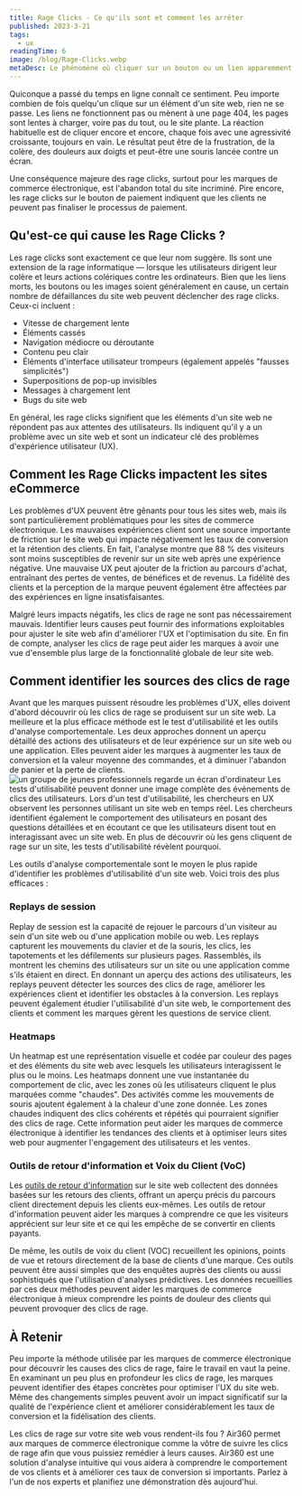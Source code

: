 ```yaml
---
title: Rage Clicks - Ce qu'ils sont et comment les arrêter
published: 2023-3-21
tags:
  - ux
readingTime: 6
image: /blog/Rage-Clicks.webp
metaDesc: Le phénomène où cliquer sur un bouton ou un lien apparemment fonctionnel ne produit aucun résultat significatif est appelé "rage click". Concrètement, cela se produit lorsque les liens ne fonctionnent pas, mènent à une page 404, que le chargement des pages est trop lent ou que le site plante.
---
```


Quiconque a passé du temps en ligne connaît ce sentiment. Peu importe combien de fois quelqu'un clique sur un élément d'un site web, rien ne se passe. Les liens ne fonctionnent pas ou mènent à une page 404, les pages sont lentes à charger, voire pas du tout, ou le site plante. La réaction habituelle est de cliquer encore et encore, chaque fois avec une agressivité croissante, toujours en vain. Le résultat peut être de la frustration, de la colère, des douleurs aux doigts et peut-être une souris lancée contre un écran.

Une conséquence majeure des rage clicks, surtout pour les marques de commerce électronique, est l'abandon total du site incriminé. Pire encore, les rage clicks sur le bouton de paiement indiquent que les clients ne peuvent pas finaliser le processus de paiement.

## Qu'est-ce qui cause les Rage Clicks ?

Les rage clicks sont exactement ce que leur nom suggère. Ils sont une extension de la rage informatique — lorsque les utilisateurs dirigent leur colère et leurs actions colériques contre les ordinateurs. Bien que les liens morts, les boutons ou les images soient généralement en cause, un certain nombre de défaillances du site web peuvent déclencher des rage clicks. Ceux-ci incluent :

- Vitesse de chargement lente
- Éléments cassés
- Navigation médiocre ou déroutante
- Contenu peu clair
- Éléments d'interface utilisateur trompeurs (également appelés "fausses simplicités")
- Superpositions de pop-up invisibles
- Messages à chargement lent
- Bugs du site web

En général, les rage clicks signifient que les éléments d'un site web ne répondent pas aux attentes des utilisateurs. Ils indiquent qu'il y a un problème avec un site web et sont un indicateur clé des problèmes d'expérience utilisateur (UX).

## Comment les Rage Clicks impactent les sites eCommerce

Les problèmes d'UX peuvent être gênants pour tous les sites web, mais ils sont particulièrement problématiques pour les sites de commerce électronique. Les mauvaises expériences client sont une source importante de friction sur le site web qui impacte négativement les taux de conversion et la rétention des clients. En fait, l'analyse montre que 88 % des visiteurs sont moins susceptibles de revenir sur un site web après une expérience négative. Une mauvaise UX peut ajouter de la friction au parcours d'achat, entraînant des pertes de ventes, de bénéfices et de revenus. La fidélité des clients et la perception de la marque peuvent également être affectées par des expériences en ligne insatisfaisantes.

Malgré leurs impacts négatifs, les clics de rage ne sont pas nécessairement mauvais. Identifier leurs causes peut fournir des informations exploitables pour ajuster le site web afin d'améliorer l'UX et l'optimisation du site. En fin de compte, analyser les clics de rage peut aider les marques à avoir une vue d'ensemble plus large de la fonctionnalité globale de leur site web.

## Comment identifier les sources des clics de rage

Avant que les marques puissent résoudre les problèmes d'UX, elles doivent d'abord découvrir où les clics de rage se produisent sur un site web. La meilleure et la plus efficace méthode est le test d'utilisabilité et les outils d'analyse comportementale. Les deux approches donnent un aperçu détaillé des actions des utilisateurs et de leur expérience sur un site web ou une application. Elles peuvent aider les marques à augmenter les taux de conversion et la valeur moyenne des commandes, et à diminuer l'abandon de panier et la perte de clients.
![un groupe de jeunes professionnels regarde un écran d'ordinateur](/blog/rage-clicks-1.webp)
Les tests d'utilisabilité peuvent donner une image complète des événements de clics des utilisateurs. Lors d'un test d'utilisabilité, les chercheurs en UX observent les personnes utilisant un site web en temps réel. Les chercheurs identifient également le comportement des utilisateurs en posant des questions détaillées et en écoutant ce que les utilisateurs disent tout en interagissant avec un site web. En plus de découvrir où les gens cliquent de rage sur un site, les tests d'utilisabilité révèlent pourquoi.

Les outils d'analyse comportementale sont le moyen le plus rapide d'identifier les problèmes d'utilisabilité d'un site web. Voici trois des plus efficaces :

### Replays de session

Replay de session est la capacité de rejouer le parcours d'un visiteur au sein d'un site web ou d'une application mobile ou web. Les replays capturent les mouvements du clavier et de la souris, les clics, les tapotements et les défilements sur plusieurs pages. Rassemblés, ils montrent les chemins des utilisateurs sur un site ou une application comme s'ils étaient en direct. En donnant un aperçu des actions des utilisateurs, les replays peuvent détecter les sources des clics de rage, améliorer les expériences client et identifier les obstacles à la conversion. Les replays peuvent également étudier l'utilisabilité d'un site web, le comportement des clients et comment les marques gèrent les questions de service client.

### Heatmaps

Un heatmap est une représentation visuelle et codée par couleur des pages et des éléments du site web avec lesquels les utilisateurs interagissent le plus ou le moins. Les heatmaps donnent une vue instantanée du comportement de clic, avec les zones où les utilisateurs cliquent le plus marquées comme "chaudes". Des activités comme les mouvements de souris ajoutent également à la chaleur d'une zone donnée. Les zones chaudes indiquent des clics cohérents et répétés qui pourraient signifier des clics de rage. Cette information peut aider les marques de commerce électronique à identifier les tendances des clients et à optimiser leurs sites web pour augmenter l'engagement des utilisateurs et les ventes.

### Outils de retour d'information et Voix du Client (VoC)

Les [outils de retour d'information](https://www.getfeedback.com/en/) sur le site web collectent des données basées sur les retours des clients, offrant un aperçu précis du parcours client directement depuis les clients eux-mêmes. Les outils de retour d'information peuvent aider les marques à comprendre ce que les visiteurs apprécient sur leur site et ce qui les empêche de se convertir en clients payants.

De même, les outils de voix du client (VOC) recueillent les opinions, points de vue et retours directement de la base de clients d'une marque. Ces outils peuvent être aussi simples que des enquêtes auprès des clients ou aussi sophistiqués que l'utilisation d'analyses prédictives. Les données recueillies par ces deux méthodes peuvent aider les marques de commerce électronique à mieux comprendre les points de douleur des clients qui peuvent provoquer des clics de rage.

## À Retenir

Peu importe la méthode utilisée par les marques de commerce électronique pour découvrir les causes des clics de rage, faire le travail en vaut la peine. En examinant un peu plus en profondeur les clics de rage, les marques peuvent identifier des étapes concrètes pour optimiser l'UX du site web. Même des changements simples peuvent avoir un impact significatif sur la qualité de l'expérience client et améliorer considérablement les taux de conversion et la fidélisation des clients.

<BlogInnerCardWrapper slug='6-ways-to-optimize-ecommerce-conversion-rates' />

Les clics de rage sur votre site web vous rendent-ils fou ? Air360 permet aux marques de commerce électronique comme la vôtre de suivre les clics de rage afin que vous puissiez remédier à leurs causes. Air360 est une solution d'analyse intuitive qui vous aidera à comprendre le comportement de vos clients et à améliorer ces taux de conversion si importants. Parlez à l'un de nos experts et planifiez une démonstration dès aujourd'hui.
